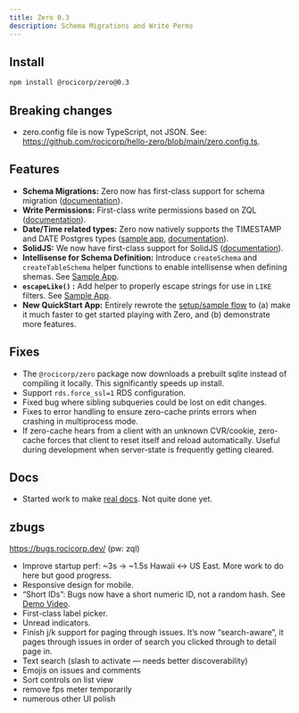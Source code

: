 ```yaml
---
title: Zero 0.3
description: Schema Migrations and Write Perms
---
```


## Install

```bash
npm install @rocicorp/zero@0.3
```

## Breaking changes

- zero.config file is now TypeScript, not JSON. See: https://github.com/rocicorp/hello-zero/blob/main/zero.config.ts.

## Features

- **Schema Migrations:** Zero now has first-class support for schema migration ([documentation](/docs/schema-migration)).
- **Write Permissions:** First-class write permissions based on ZQL ([documentation](/docs/auth)).
- **Date/Time related types:** Zero now natively supports the TIMESTAMP and DATE Postgres types ([sample app](https://github.com/rocicorp/hello-zero/blob/main/src/schema.ts), [documentation](/docs/postgres-support)).
- **SolidJS:** We now have first-class support for SolidJS ([documentation](/docs/solidjs)).
- **Intellisense for Schema Definition:** Introduce `createSchema` and `createTableSchema` helper functions to enable intellisense when defining shemas. See [Sample App](https://github.com/rocicorp/hello-zero/blob/main/src/schema.ts#L10).
- **`escapeLike()` :** Add helper to properly escape strings for use in `LIKE` filters. See [Sample App](https://github.com/rocicorp/hello-zero/blob/main/src/App.tsx#L37).
- **New QuickStart App:** Entirely rewrote the [setup/sample flow](/docs/quickstart) to (a) make it much faster to get started playing with Zero, and (b) demonstrate more features.

## Fixes

- The `@rocicorp/zero` package now downloads a prebuilt sqlite instead of compiling it locally. This significantly speeds up install.
- Support `rds.force_ssl=1` RDS configuration.
- Fixed bug where sibling subqueries could be lost on edit changes.
- Fixes to error handling to ensure zero-cache prints errors when crashing in multiprocess mode.
- If zero-cache hears from a client with an unknown CVR/cookie, zero-cache forces that client to reset itself and reload automatically. Useful during development when server-state is frequently getting cleared.

## Docs

- Started work to make [real docs](/docs/introduction). Not quite done yet.

## zbugs

https://bugs.rocicorp.dev/ (pw: zql)

- Improve startup perf: ~3s → ~1.5s Hawaii ↔ US East. More work to do here but good progress.
- Responsive design for mobile.
- “Short IDs”: Bugs now have a short numeric ID, not a random hash. See [Demo Video](https://discord.com/channels/830183651022471199/1288232858795769917/1298114323272568852).
- First-class label picker.
- Unread indicators.
- Finish j/k support for paging through issues. It’s now “search-aware”, it pages through issues in order of search you clicked through to detail page in.
- Text search (slash to activate — needs better discoverability)
- Emojis on issues and comments
- Sort controls on list view
- remove fps meter temporarily
- numerous other UI polish